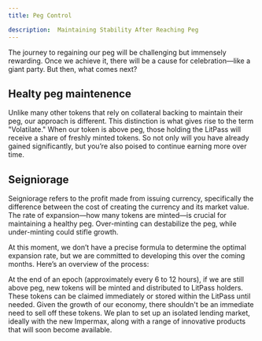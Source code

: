 ```yaml
---
title: Peg Control

description:  Maintaining Stability After Reaching Peg
---
```


The journey to regaining our peg will be challenging but immensely rewarding. Once we achieve it, there will be a cause for celebration—like a giant party. But then, what comes next?

## Healty peg maintenence
Unlike many other tokens that rely on collateral backing to maintain their peg, our approach is different. This distinction is what gives rise to the term "Volatilate." When our token is above peg, those holding the LitPass will receive a share of freshly minted tokens. So not only will you have already gained significantly, but you’re also poised to continue earning more over time.

## Seigniorage
Seigniorage refers to the profit made from issuing currency, specifically the difference between the cost of creating the currency and its market value. The rate of expansion—how many tokens are minted—is crucial for maintaining a healthy peg. Over-minting can destabilize the peg, while under-minting could stifle growth.

At this moment, we don’t have a precise formula to determine the optimal expansion rate, but we are committed to developing this over the coming months. Here’s an overview of the process:

At the end of an epoch (approximately every 6 to 12 hours), if we are still above peg, new tokens will be minted and distributed to LitPass holders.
These tokens can be claimed immediately or stored within the LitPass until needed.
Given the growth of our economy, there shouldn't be an immediate need to sell off these tokens. We plan to set up an isolated lending market, ideally with the new Impermax, along with a range of innovative products that will soon become available.
